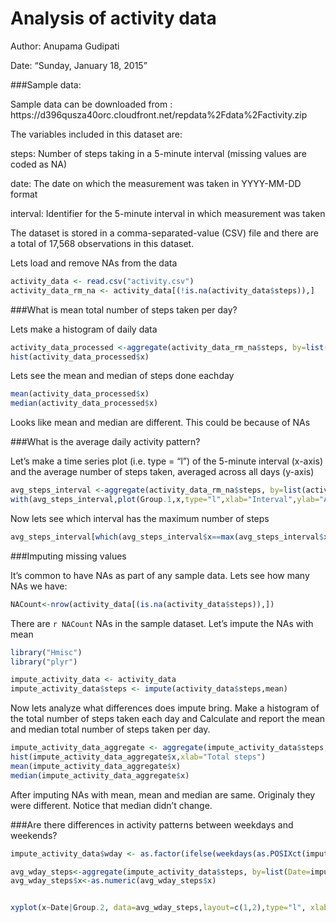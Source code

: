 # Analysis of activity data
Author: Anupama Gudipati

Date: "Sunday, January 18, 2015"



###Sample data:

Sample data can be downloaded from : https://d396qusza40orc.cloudfront.net/repdata%2Fdata%2Factivity.zip

The variables included in this dataset are:

steps: Number of steps taking in a 5-minute interval (missing values are coded as NA)

date: The date on which the measurement was taken in YYYY-MM-DD format

interval: Identifier for the 5-minute interval in which measurement was taken

The dataset is stored in a comma-separated-value (CSV) file and there are a total of 17,568 observations in this dataset.

Lets load and remove NAs from the data

```r
activity_data <- read.csv("activity.csv")
activity_data_rm_na <- activity_data[(!is.na(activity_data$steps)),]
```

###What is mean total number of steps taken per day?

Lets make a histogram of daily data

```r
activity_data_processed <-aggregate(activity_data_rm_na$steps, by=list(activity_data_rm_na$date), FUN=sum, na.rm=TRUE)
hist(activity_data_processed$x)
```

Lets see the mean and median of steps done eachday

```r
mean(activity_data_processed$x)
median(activity_data_processed$x)
```
Looks like mean and median are different. This could be because of NAs

###What is the average daily activity pattern?

Let's make a time series plot (i.e. type = "l") of the 5-minute interval (x-axis) and the average number of steps taken, averaged across all days (y-axis)

```r
avg_steps_interval <-aggregate(activity_data_rm_na$steps, by=list(activity_data_rm_na$interval), FUN=mean, na.rm=TRUE)
with(avg_steps_interval,plot(Group.1,x,type="l",xlab="Interval",ylab="Average steps across all days"))
```

Now lets see which interval has the maximum number of steps

```r
avg_steps_interval[which(avg_steps_interval$x==max(avg_steps_interval$x)),1]
```

###Imputing missing values

It's common to have NAs as part of any sample data. Lets see how many NAs we have:

```r
NACount<-nrow(activity_data[(is.na(activity_data$steps)),])
```

There are `r NACount` NAs in the sample dataset. Let's impute the NAs with mean

```r
library("Hmisc")
library("plyr")

impute_activity_data <- activity_data
impute_activity_data$steps <- impute(activity_data$steps,mean)
```

Now lets analyze what differences does impute bring. Make a histogram of the total number of steps taken each day and Calculate and report the mean and median total number of steps taken per day.

```r
impute_activity_data_aggregate <- aggregate(impute_activity_data$steps, by=list(impute_activity_data$date), FUN=sum, na.rm=TRUE)
hist(impute_activity_data_aggregate$x,xlab="Total steps")
mean(impute_activity_data_aggregate$x)
median(impute_activity_data_aggregate$x)
```

After imputing NAs with mean, mean and median are same. Originaly they were different. Notice that median didn't change.

###Are there differences in activity patterns between weekdays and weekends?

```r
impute_activity_data$wday <- as.factor(ifelse(weekdays(as.POSIXct(impute_activity_data$date)) %in% c("Saturday","Sunday"), "Weekend", "Weekday"))

avg_wday_steps<-aggregate(impute_activity_data$steps, by=list(Date=impute_activity_data$interval,impute_activity_data$wday),FUN=mean)
avg_wday_steps$x<-as.numeric(avg_wday_steps$x)


xyplot(x~Date|Group.2, data=avg_wday_steps,layout=c(1,2),type="l", xlab="interval",ylab="Number of steps")
```
```r
```
```r
```
```r
```






























